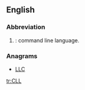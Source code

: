 ==English==

===Abbreviation===
{{head|en|abbreviation}}

# {{context|computing|lang=en}}: command line language.

===Anagrams===
* [[LLC#English|LLC]]

[[tr:CLL]]